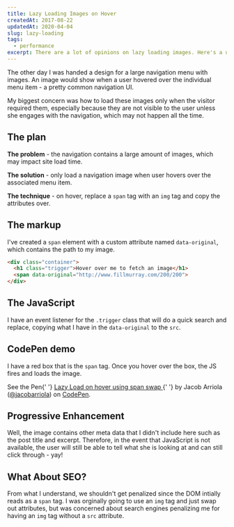 ```yaml
---
title: Lazy Loading Images on Hover
createdAt: 2017-08-22
updatedAt: 2020-04-04
slug: lazy-loading
tags:
  - performance
excerpt: There are a lot of opinions on lazy loading images. Here's a use-case for one scenario that worked out nicely for me.
---
```


The other day I was handed a design for a large navigation menu with images. An image would show when a user hovered over the individual menu item - a pretty common navigation UI.

My biggest concern was how to load these images only when the
visitor required them, especially because they are not visible to the user
unless she engages with the navigation, which may not happen all the time.

## The plan

**The problem** - the navigation contains a large amount of images, which may impact site load time.

**The solution** - only load a navigation image when user hovers over the associated menu item.

**The technique** - on hover, replace a `span` tag with an `img` tag and copy the attributes over.

## The markup

I've created a `span` element with a custom attribute named `data-original`, which contains the path to my image.

```html
<div class="container">
  <h1 class="trigger">Hover over me to fetch an image</h1>
  <span data-original="http://www.fillmurray.com/200/200">
</div>
```

## The JavaScript

I have an event listener for the `.trigger` class that will do a quick search and replace, copying what I have in the `data-original` to the `src`.

## CodePen demo

I have a red box that is the `span` tag. Once you hover over the box, the JS fires and loads the image.

<p
  data-height="268"
  data-theme-id="21239"
  data-slug-hash="dGGzxK"
  data-default-tab="result"
  data-user="jacobarriola"
  class="codepen"
>
  See the Pen{' '}
  <a href="http://codepen.io/jacobarriola/pen/dGGzxK/">
    Lazy Load on hover using span swap
  </a>{' '}
  by Jacob Arriola (<a href="http://codepen.io/jacobarriola">@jacobarriola</a>)
  on <a href="http://codepen.io">CodePen</a>.
</p>
<script defer src="//assets.codepen.io/assets/embed/ei.js"></script>

## Progressive Enhancement

Well, the image contains other meta data that I didn't include here such as
the post title and excerpt. Therefore, in the event that JavaScript is not
available, the user will still be able to tell what she is looking at and can still click through - yay!

## What About SEO?

From what I understand, we shouldn't get penalized since the DOM intially reads as a `span` tag. I was orginally going to use an `img` tag and just swap out attributes, but was concerned about search engines penalizing me for having an `img` tag without a `src` attribute.
